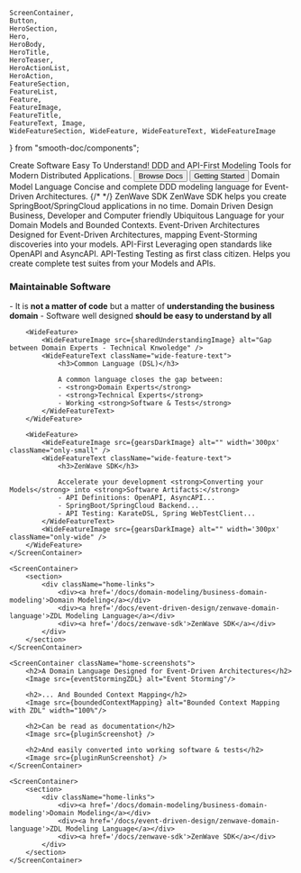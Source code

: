     ScreenContainer,
    Button,
    HeroSection,
    Hero,
    HeroBody,
    HeroTitle,
    HeroTeaser,
    HeroActionList,
    HeroAction,
    FeatureSection,
    FeatureList,
    Feature,
    FeatureImage,
    FeatureTitle,
    FeatureText, Image,
    WideFeatureSection, WideFeature, WideFeatureText, WideFeatureImage
} from "smooth-doc/components";




<ScreenContainer>
  <HeroSection>
    <Hero backgroundImageURL={heroBackgroundImageURL}>
      <HeroBody>
        <HeroTitle>Create Software Easy To Understand!</HeroTitle>
        <HeroTeaser>DDD and API-First Modeling Tools for Modern Distributed Applications.</HeroTeaser>
        <HeroActionList>
          <HeroAction>
            <Button variant="neutral" as={Link} to="/docs/zenwave360">
              Browse Docs
            </Button>
            <Button as={Link} to="/docs/getting-started/">
              Getting Started
            </Button>
          </HeroAction>
        </HeroActionList>
      </HeroBody>
    </Hero>
  </HeroSection>

  <FeatureSection>
    <FeatureList>
      <Feature>
        <FeatureImage src={zdlImageURL} />
        <FeatureTitle>Domain Model Language</FeatureTitle>
        <FeatureText>
          Concise and complete DDD modeling language for Event-Driven Architectures.
        </FeatureText>
      </Feature>
      <Feature>
        <FeatureImage style={{ display: 'inline', 'margin-right': '5px', ...props.style }} src={sdkImageURL} />
        <FeatureImage style={{ display: 'inline', 'margin-right': '5px', ...props.style }} src={springBootImageURL} />
        {/* <FeatureImage style={{ display: 'inline', ...props.style }} src={springImageURL} /> */}
        <FeatureTitle>ZenWave SDK</FeatureTitle>
        <FeatureText>
          ZenWave SDK helps you create SpringBoot/SpringCloud applications in no time.
        </FeatureText>
      </Feature>
      <Feature>
        <FeatureImage src={dddImageURL} />
        <FeatureTitle>Domain Driven Design</FeatureTitle>
        <FeatureText>
          Business, Developer and Computer friendly Ubiquitous Language for your Domain Models and Bounded Contexts.
        </FeatureText>
      </Feature>
      <Feature>
        <FeatureImage src={edaImageURL} />
        <FeatureTitle>Event-Driven Architectures</FeatureTitle>
        <FeatureText>
          Designed for Event-Driven Architectures, mapping Event-Storming discoveries into your models.
        </FeatureText>
      </Feature>
      <Feature>
        <FeatureImage style={{ display: 'inline', 'margin-right': '5px', ...props.style }} src={osiImageURL} />
        <FeatureImage style={{ display: 'inline', 'margin-right': '5px', ...props.style }} src={openApiImageURL} />
        <FeatureImage style={{ display: 'inline', ...props.style }} src={asyncApiImageURL} />
        <FeatureTitle>API-First</FeatureTitle>
        <FeatureText>
          Leveraging open standards like OpenAPI and AsyncAPI.
        </FeatureText>
      </Feature>
      <Feature>
      <FeatureImage src={tddImageURL} />
        <FeatureTitle>API-Testing</FeatureTitle>
        <FeatureText>
          Testing as first class citizen. Helps you create complete test suites from your Models and APIs.
        </FeatureText>
      </Feature>
    </FeatureList>
  </FeatureSection>


  <WideFeatureSection>
    <ScreenContainer>
        <WideFeature>
            <WideFeatureImage src={dddLogosImage} alt="Domain Driven Design is about Business Understanding" className="only-small" />
            <WideFeatureText className="wide-feature-text">
                <h3>Maintainable Software</h3>
                - It is <strong>not a matter of code</strong> but a matter of <strong>understanding the business domain</strong>
                - Software well designed <strong>should be easy to understand by all</strong>
            </WideFeatureText>
            <WideFeatureImage src={dddLogosImage} alt="Domain Driven Design is about Business Understanding" className="only-wide" />
        </WideFeature>

        <WideFeature>
            <WideFeatureImage src={sharedUnderstandingImage} alt="Gap between Domain Experts - Technical Knwoledge" />
            <WideFeatureText className="wide-feature-text">
                <h3>Common Language (DSL)</h3>

                A common language closes the gap between:
                - <strong>Domain Experts</strong>
                - <strong>Technical Experts</strong>
                - Working <strong>Software & Tests</strong>
            </WideFeatureText>
        </WideFeature>

        <WideFeature>
            <WideFeatureImage src={gearsDarkImage} alt="" width='300px' className="only-small" />
            <WideFeatureText className="wide-feature-text">
                <h3>ZenWave SDK</h3>

                Accelerate your development <strong>Converting your Models</strong> into <strong>Software Artifacts:</strong>
                - API Definitions: OpenAPI, AsyncAPI...
                - SpringBoot/SpringCloud Backend...
                - API Testing: KarateDSL, Spring WebTestClient...
            </WideFeatureText>
            <WideFeatureImage src={gearsDarkImage} alt="" width='300px' className="only-wide" />
        </WideFeature>
    </ScreenContainer>
  </WideFeatureSection>


    <ScreenContainer>
        <section>
            <div className="home-links">
                <div><a href='/docs/domain-modeling/business-domain-modeling'>Domain Modeling</a></div>
                <div><a href='/docs/event-driven-design/zenwave-domain-language'>ZDL Modeling Language</a></div>
                <div><a href='/docs/zenwave-sdk'>ZenWave SDK</a></div>
            </div>
        </section>
    </ScreenContainer>

    <ScreenContainer className="home-screenshots">
        <h2>A Domain Language Designed for Event-Driven Architectures</h2>
        <Image src={eventStormingZDL} alt="Event Storming"/>

        <h2>... And Bounded Context Mapping</h2>
        <Image src={boundedContextMapping} alt="Bounded Context Mapping with ZDL" width="100%"/>

        <h2>Can be read as documentation</h2>
        <Image src={pluginScreenshot} />

        <h2>And easily converted into working software & tests</h2>
        <Image src={pluginRunScreenshot} />
    </ScreenContainer>

    <ScreenContainer>
        <section>
            <div className="home-links">
                <div><a href='/docs/domain-modeling/business-domain-modeling'>Domain Modeling</a></div>
                <div><a href='/docs/event-driven-design/zenwave-domain-language'>ZDL Modeling Language</a></div>
                <div><a href='/docs/zenwave-sdk'>ZenWave SDK</a></div>
            </div>
        </section>
    </ScreenContainer>
</ScreenContainer>
